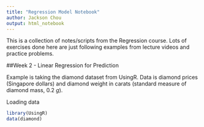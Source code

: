 ```yaml
---
title: "Regression Model Notebook"
author: Jackson Chou
output: html_notebook
---
```


This is a collection of notes/scripts from the Regression course.  Lots of exercises done here are just following examples from lecture videos and practice problems.


##Week 2 - Linear Regression for Prediction

Example is taking the diamond dataset from UsingR.  Data is diamond prices (Singapore dollars) and diamond weight in carats (standard measure of diamond mass, 0.2 $g$).

Loading data
```r
library(UsingR)
data(diamond)
```
